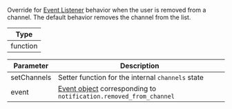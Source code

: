 Override for [Event Listener](#event-listeners) behavior when the user is removed from a channel.
The default behavior removes the channel from the list.

| Type     |
| -------- |
| function |

| Parameter   | Description                                                                                                                          |
| ----------- | ------------------------------------------------------------------------------------------------------------------------------------ |
| setChannels | Setter function for the internal `channels` state                                                                                    |
| event       | [Event object](https://getstream.io/chat/docs/react/event_object/#event-object) corresponding to `notification.removed_from_channel` |
